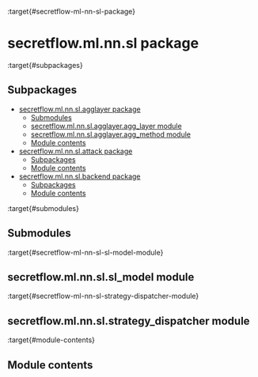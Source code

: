 :target{#secretflow-ml-nn-sl-package}

# secretflow\.ml.nn.sl package

:target{#subpackages}

## Subpackages

<TableOfContents>


  - [secretflow.ml.nn.sl.agglayer package](secretflow.ml.nn.sl.ml.nn.sl.agglayer.mdx)
    - [Submodules](secretflow.ml.nn.sl.ml.nn.sl.agglayer.mdx#submodules)
    - [secretflow.ml.nn.sl.agglayer.agg\_layer module](secretflow.ml.nn.sl.ml.nn.sl.agglayer.mdx#secretflow-ml-nn-sl-agglayer-agg-layer-module)
    - [secretflow.ml.nn.sl.agglayer.agg\_method module](secretflow.ml.nn.sl.ml.nn.sl.agglayer.mdx#secretflow-ml-nn-sl-agglayer-agg-method-module)
    - [Module contents](secretflow.ml.nn.sl.ml.nn.sl.agglayer.mdx#module-contents)
  - [secretflow.ml.nn.sl.attack package](secretflow.ml.nn.sl.ml.nn.sl.attack.mdx)
    - [Subpackages](secretflow.ml.nn.sl.ml.nn.sl.attack.mdx#subpackages)
    - [Module contents](secretflow.ml.nn.sl.ml.nn.sl.attack.mdx#module-contents)
  - [secretflow.ml.nn.sl.backend package](secretflow.ml.nn.sl.ml.nn.sl.backend.mdx)
    - [Subpackages](secretflow.ml.nn.sl.ml.nn.sl.backend.mdx#subpackages)
    - [Module contents](secretflow.ml.nn.sl.ml.nn.sl.backend.mdx#module-contents)
</TableOfContents>

:target{#submodules}

## Submodules

:target{#secretflow-ml-nn-sl-sl-model-module}

## secretflow\.ml.nn.sl.sl\_model module

:target{#secretflow-ml-nn-sl-strategy-dispatcher-module}

## secretflow\.ml.nn.sl.strategy\_dispatcher module

:target{#module-contents}

## Module contents
